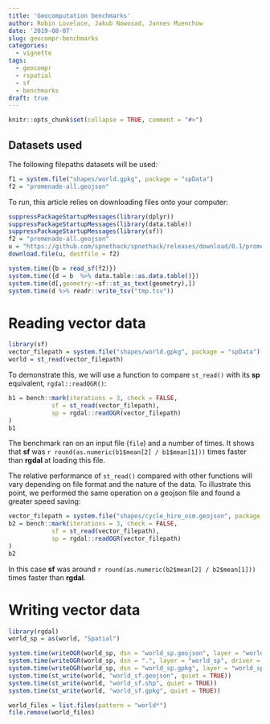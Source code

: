 ```yaml
---
title: 'Geocomputation benchmarks'
author: Robin Lovelace, Jakub Nowosad, Jannes Muenchow
date: '2019-08-07'
slug: geocompr-benchmarks
categories:
  - vignette
tags:
  - geocompr
  - rspatial
  - sf
  - benchmarks
draft: true
---
```


```r
knitr::opts_chunk$set(collapse = TRUE, comment = "#>")
```

## Datasets used

The following filepaths datasets will be used:

```r
f1 = system.file("shapes/world.gpkg", package = "spData")
f2 = "promenade-all.geojson"
```

To run, this article relies on downloading files onto your computer:

```r
suppressPackageStartupMessages(library(dplyr))
suppressPackageStartupMessages(library(data.table))
suppressPackageStartupMessages(library(sf))
f2 = "promenade-all.geojson"
u = "https://github.com/spnethack/spnethack/releases/download/0.1/promenade-all.geojson"
download.file(u, destfile = f2)

system.time({b = read_sf(f2)})
system.time({d = b  %>% data.table::as.data.table()})
system.time(d[,geometry:=sf::st_as_text(geometry),])
system.time(d %>% readr::write_tsv("tmp.tsv"))
```

# Reading vector data

```r
library(sf)
vector_filepath = system.file("shapes/world.gpkg", package = "spData")
world = st_read(vector_filepath)
```

To demonstrate this, we will use a function to compare `st_read()` with its **sp** equivalent, `rgdal::readOGR()`:

```r
b1 = bench::mark(iterations = 3, check = FALSE,
            sf = st_read(vector_filepath),
            sp = rgdal::readOGR(vector_filepath)
)
b1
```

The benchmark ran on an input file (`file`) and a number of times.
It shows that **sf** was `r round(as.numeric(b1$mean[2] / b1$mean[1]))` times faster than **rgdal** at loading this file.

The relative performance of `st_read()` compared with other functions will vary depending on file format and the nature of the data.
To illustrate this point, we performed the same operation on a geojson file and found a greater speed saving:

```r
vector_filepath = system.file("shapes/cycle_hire_osm.geojson", package = "spData")
b2 = bench::mark(iterations = 3, check = FALSE,
            sf = st_read(vector_filepath),
            sp = rgdal::readOGR(vector_filepath)
)
b2
```

In this case **sf** was around `r round(as.numeric(b2$mean[2] / b2$mean[1]))` times faster than **rgdal**.

# Writing vector data

```r
library(rgdal)
world_sp = as(world, "Spatial")
```

```r
system.time(writeOGR(world_sp, dsn = "world_sp.geojson", layer = "world_sp.geojson", driver = "GeoJSON"))
system.time(writeOGR(world_sp, dsn = ".", layer = "world_sp", driver = "ESRI Shapefile")) 
system.time(writeOGR(world_sp, dsn = "world_sp.gpkg", layer = "world_sp.gpkg", driver = "GPKG"))
system.time(st_write(world, "world_sf.geojson", quiet = TRUE))
system.time(st_write(world, "world_sf.shp", quiet = TRUE)) 
system.time(st_write(world, "world_sf.gpkg", quiet = TRUE))
```

```r
world_files = list.files(pattern = "world*")
file.remove(world_files)
```
